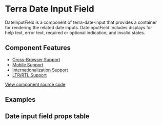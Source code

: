 


<Badge />

# Terra Date Input Field

DateInputField is a component of terra-date-input that provides a container for rendering the related date inputs. DateInputField includes displays for help text, error text, required or optional indication, and invalid states.

## Component Features

 * [Cross-Browser Support](https://engineering.cerner.com/terra-ui/contributing/terra-ui/component-standards#cross-browser-support)
 * [Mobile Support](https://engineering.cerner.com/terra-ui/contributing/terra-ui/component-standards#mobile-support)
 * [Internationalization Support](https://engineering.cerner.com/terra-ui/contributing/terra-ui/component-standards#internationalization-i18n-support)
 * [LTR/RTL Support](https://engineering.cerner.com/terra-ui/contributing/terra-ui/component-standards#ltr--rtl-support)

[View component source code](https://github.com/cerner/terra-framework/tree/master/packages/terra-date-input)

## Examples
<DefaultDateInputField title='Default DateInputField' />
<RequiredDateInputField title='Required DateInputField' />
<HideRequiredDateInputField  title='Hide Required DateInputField' />
<InlineDateInputField title='Inline DateInputField'/>
<OptionalDateInputField title='Optional DateInputField' />
<MonthDayYearDateInputField title='Month Day Year Display Format DateInputField' />
<DayMonthYearDateInputField title='Day Month Year Display Format DateInputField' />
<IncompleteDateInputField title='Incomplete DateInputField' description='Applies theme-specific styling for incomplete. ***Note: Only use incomplete if given specific guidance, reserved for specific applications when no value has been provided. Not for general use.***' />

## Date input field props table
<DateInputFieldPropsTable />
